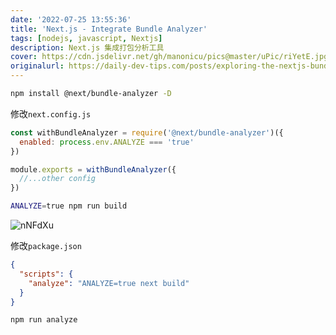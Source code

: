 ```yaml
---
date: '2022-07-25 13:55:36'
title: 'Next.js - Integrate Bundle Analyzer'
tags: [nodejs, javascript, Nextjs]
description: Next.js 集成打包分析工具
cover: https://cdn.jsdelivr.net/gh/manonicu/pics@master/uPic/riYetE.jpg
originalurl: https://daily-dev-tips.com/posts/exploring-the-nextjs-bundle-analyzer/
---
```


```bash
npm install @next/bundle-analyzer -D
```

修改`next.config.js`

```js
const withBundleAnalyzer = require('@next/bundle-analyzer')({
  enabled: process.env.ANALYZE === 'true'
})

module.exports = withBundleAnalyzer({
  //...other config
})
```

```bash
ANALYZE=true npm run build
```

![nNFdXu](https://cdn.jsdelivr.net/gh/manonicu/pics@master/uPic/nNFdXu.jpg)

修改`package.json`

```json
{
  "scripts": {
    "analyze": "ANALYZE=true next build"
  }
}
```

`npm run analyze`
